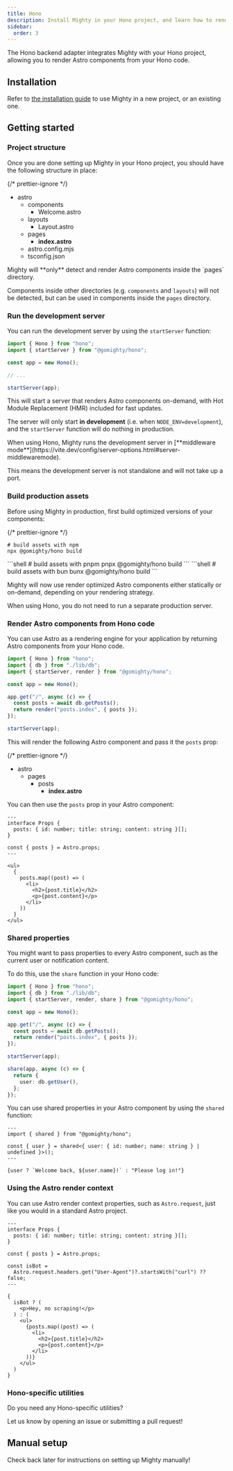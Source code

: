 ```yaml
---
title: Hono
description: Install Mighty in your Hono project, and learn how to render Astro components from your Hono code.
sidebar:
  order: 3
---
```



The Hono backend adapter integrates Mighty with your Hono project, allowing you to render Astro components from your Hono code.

## Installation

Refer to [the installation guide](/guides/hello-world/installation) to use Mighty in a new project, or an existing one.

## Getting started

### Project structure

Once you are done setting up Mighty in your Hono project, you should have the following structure in place:

{/* prettier-ignore */}
<FileTree>
- astro
  - components
    - Welcome.astro
  - layouts
    - Layout.astro
  - pages
    - **index.astro**
  - astro.config.mjs
  - tsconfig.json
</FileTree>

<Aside type="caution">
Mighty will **only** detect and render Astro components inside the `pages` directory.

Components inside other directories (e.g. `components` and `layouts`) will not be detected, but can be used in components inside the `pages` directory.

</Aside>

### Run the development server

You can run the development server by using the `startServer` function:

```ts {8}
import { Hono } from "hono";
import { startServer } from "@gomighty/hono";

const app = new Hono();

// ...

startServer(app);
```

This will start a server that renders Astro components on-demand, with Hot Module Replacement (HMR) included for fast updates.

The server will only start **in development** (i.e. when `NODE_ENV=development`), and the `startServer` function will do nothing in production.

<Aside>
When using Hono, Mighty runs the development server in [**middleware mode**](https://vite.dev/config/server-options.html#server-middlewaremode).

This means the development server is not standalone and will not take up a port.

</Aside>

### Build production assets

Before using Mighty in production, first build optimized versions of your components:

{/* prettier-ignore */}
<PackageManagerTabs>
  <Fragment slot="npm">
  ```shell
  # build assets with npm
  npx @gomighty/hono build
  ```
  </Fragment>
  <Fragment slot="pnpm">
  ```shell
  # build assets with pnpm
  pnpx @gomighty/hono build
  ```
  </Fragment>
  <Fragment slot="bun">
  ```shell
  # build assets with bun
  bunx @gomighty/hono build
  ```
  </Fragment>
</PackageManagerTabs>

Mighty will now use render optimized Astro components either statically or on-demand, depending on your rendering strategy.

<Aside>
  When using Hono, you do not need to run a separate production server.
</Aside>

### Render Astro components from Hono code

You can use Astro as a rendering engine for your application by returning Astro components from your Hono code.

```ts {7-10}
import { Hono } from "hono";
import { db } from "./lib/db";
import { startServer, render } from "@gomighty/hono";

const app = new Hono();

app.get("/", async (c) => {
  const posts = await db.getPosts();
  return render("posts.index", { posts });
});

startServer(app);
```

This will render the following Astro component and pass it the `posts` prop:

{/* prettier-ignore */}
<FileTree>
- astro
  - pages
    - posts
      - **index.astro**
</FileTree>

You can then use the `posts` prop in your Astro component:

```astro title="resources/astro/pages/posts/index.astro"
---
interface Props {
  posts: { id: number; title: string; content: string }[];
}

const { posts } = Astro.props;
---

<ul>
  {
    posts.map((post) => (
      <li>
        <h2>{post.title}</h2>
        <p>{post.content}</p>
      </li>
    ))
  }
</ul>
```

### Shared properties

You might want to pass properties to every Astro component, such as the current user or notification content.

To do this, use the `share` function in your Hono code:

```ts
import { Hono } from "hono";
import { db } from "./lib/db";
import { startServer, render, share } from "@gomighty/hono";

const app = new Hono();

app.get("/", async (c) => {
  const posts = await db.getPosts();
  return render("posts.index", { posts });
});

startServer(app);

share(app, async (c) => {
  return {
    user: db.getUser(),
  };
});
```

You can use shared properties in your Astro component by using the `shared` function:

```astro
---
import { shared } from "@gomighty/hono";

const { user } = shared<{ user: { id: number; name: string } | undefined }>();
---

{user ? `Welcome back, ${user.name}!` : "Please log in!"}
```

### Using the Astro render context

You can use Astro render context properties, such as `Astro.request`, just like you would in a standard Astro project.

```astro
---
interface Props {
  posts: { id: number; title: string; content: string }[];
}

const { posts } = Astro.props;

const isBot =
  Astro.request.headers.get("User-Agent")?.startsWith("curl") ?? false;
---

{
  isBot ? (
    <p>Hey, no scraping!</p>
  ) : (
    <ul>
      {posts.map((post) => (
        <li>
          <h2>{post.title}</h2>
          <p>{post.content}</p>
        </li>
      ))}
    </ul>
  )
}
```

### Hono-specific utilities

<Aside>
Do you need any Hono-specific utilities?

Let us know by opening an issue or submitting a pull request!

</Aside>

## Manual setup

<Aside>Check back later for instructions on setting up Mighty manually!</Aside>
